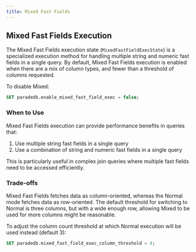 ```yaml
---
title: Mixed Fast Fields
---
```


## Mixed Fast Fields Execution

The Mixed Fast Fields execution state (`MixedFastFieldExecState`) is a specialized execution method for
handling multiple string and numeric fast fields in a single query. By default, Mixed Fast Fields
execution is enabled when there are a mix of column types, and fewer than a threshold of columns
requested.

To disable Mixed:

```sql
SET paradedb.enable_mixed_fast_field_exec = false;
```

### When to Use

Mixed Fast Fields execution can provide performance benefits in queries that:

1. Use multiple string fast fields in a single query
2. Use a combination of string and numeric fast fields in a single query

This is particularly useful in complex join queries where multiple fast fields need to be accessed efficiently.

### Trade-offs

Mixed Fast Fields fetches data as column-oriented, whereas the Normal mode fetches data as
row-oriented. The default threshold for switching to Normal is three columns, but with a wide enough
row, allowing Mixed to be used for more columns might be reasonable.

To adjust the column count threshold at which Normal execution will be used instead (default 3):

```sql
SET paradedb.mixed_fast_field_exec_column_threshold = 4;
```
